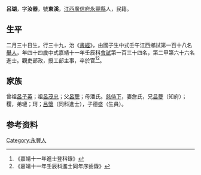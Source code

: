 {{明清人物信息框
| 姓名 = 呂瑚
| 原名 =
| 圖片名稱= 
| 圖片大小 =
| 圖片說明 = 
| 最高職務 =工部主事
| 國家 = 大明 
| 爵位 =
| 籍貫 = [[江西|江西]][[廣信府|廣信府]][[永豐縣|永豐縣]]
| 族裔 = 
| 旗籍 = 
| 字號 = 
| 諡號 =
| 出生日期 = 二月三十日
| 出生地點 =
| 逝世日期 = 
| 逝世地點 =
| 墓葬 =
| 配偶 = 詹氏
| 親屬 = 曾祖[[呂子英|呂子英]]，祖[[呂茂忠|呂茂忠]]，父[[呂聰|呂聰]]，母潘氏
| 出身 =
* 嘉靖元年壬午科舉人
* 嘉靖十一年壬辰科進士
| 經歷 =
| 著作 = 
}}
'''呂瑚'''{{BD|1489年||1548年||}}，字'''汝器'''，號'''東溪'''，[[江西|江西]][[廣信府|廣信府]][[永豐縣|永豐縣]]人，民籍。

==生平==
二月三十日生，行三十九，治《[[書經|書經]]》，由國子生中式壬午江西鄉試第一百十八名[[舉人|舉人]]，年四十四歲中式嘉靖十一年壬辰科[[會試|會試]]第一百三十四名，第二甲第六十六名進士。觀吏部政，授工部主事，卒於官<ref>《嘉靖十一年進士登科錄》</ref><ref>《嘉靖十一年壬辰科進士同年序齒錄》</ref>。

==家族== 
曾祖[[呂子英|呂子英]]；祖[[呂茂忠|呂茂忠]]；父[[呂聰|呂聰]]；母潘氏。[[慈侍下|慈侍下]]，妻詹氏，兄[[吕夔|吕夔]]（知府）；稷，弟璉；珂；[[吕懷|吕懷]]（同科進士），子德盛（生員）。

== 参考资料 ==
{{reflist}}

{{嘉靖十一年壬辰科殿试金榜}}

{{Authority control}}
{{DEFAULTSORT:}}
[[Category:永豐人|Category:永豐人]]


{{明朝人物小作品}}
